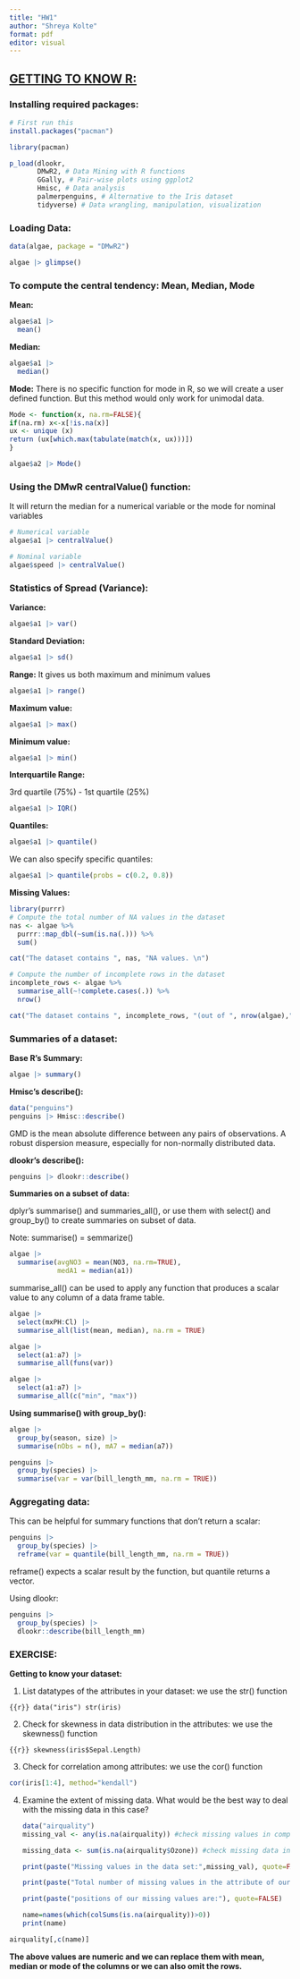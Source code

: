 ```yaml
---
title: "HW1"
author: "Shreya Kolte"
format: pdf
editor: visual
---
```


## [**GETTING TO KNOW R:**]{.underline}

### Installing required packages:

```r
# First run this
install.packages("pacman")
```

```r
library(pacman)

p_load(dlookr,
       DMwR2, # Data Mining with R functions
       GGally, # Pair-wise plots using ggplot2
       Hmisc, # Data analysis 
       palmerpenguins, # Alternative to the Iris dataset
       tidyverse) # Data wrangling, manipulation, visualization
```

### Loading Data:

```r
data(algae, package = "DMwR2")

algae |> glimpse()
```

### To compute the central tendency: Mean, Median, Mode

**Mean:**

```r
algae$a1 |>
  mean()
```

**Median:**

```r
algae$a1 |>
  median()
```

**Mode:** There is no specific function for mode in R, so we will create a user defined function. But this method would only work for unimodal data.

```r
Mode <- function(x, na.rm=FALSE){
if(na.rm) x<-x[!is.na(x)]
ux <- unique (x)
return (ux[which.max(tabulate(match(x, ux)))])
}

algae$a2 |> Mode()
```

### Using the DMwR centralValue() function:

It will return the median for a numerical variable or the mode for nominal variables

```r
# Numerical variable
algae$a1 |> centralValue()
```

```r
# Nominal variable
algae$speed |> centralValue()
```

### Statistics of Spread (Variance):

**Variance:**

```r
algae$a1 |> var()
```

**Standard Deviation:**

```r
algae$a1 |> sd()
```

**Range:** It gives us both maximum and minimum values

```r
algae$a1 |> range()
```

**Maximum value:**

```r
algae$a1 |> max()
```

**Minimum value:**

```r
algae$a1 |> min()
```

**Interquartile Range:**

3rd quartile (75%) - 1st quartile (25%)

```r
algae$a1 |> IQR()
```

**Quantiles:**

```r
algae$a1 |> quantile()
```

We can also specify specific quantiles:

```r
algae$a1 |> quantile(probs = c(0.2, 0.8))
```

**Missing Values:**

```r
library(purrr)
# Compute the total number of NA values in the dataset
nas <- algae %>% 
  purrr::map_dbl(~sum(is.na(.))) %>% 
  sum()

cat("The dataset contains ", nas, "NA values. \n")
```

```r
# Compute the number of incomplete rows in the dataset
incomplete_rows <- algae %>% 
  summarise_all(~!complete.cases(.)) %>%
  nrow()
```

```r
cat("The dataset contains ", incomplete_rows, "(out of ", nrow(algae),") incomplete rows. \n")
```

### Summaries of a dataset:

**Base R's Summary:**

```r
algae |> summary()
```

**Hmisc's describe():**

```r
data("penguins")
penguins |> Hmisc::describe()
```

GMD is the mean absolute difference between any pairs of observations. A robust dispersion measure, especially for non-normally distributed data.

**dlookr's describe():**

```r
penguins |> dlookr::describe()
```

**Summaries on a subset of data:**

dplyr's summarise() and summaries_all(), or use them with select() and group_by() to create summaries on subset of data.

Note: summarise() = semmarize()

```r
algae |>
  summarise(avgNO3 = mean(NO3, na.rm=TRUE),
            medA1 = median(a1))
```

summarise_all() can be used to apply any function that produces a scalar value to any column of a data frame table.

```r
algae |>
  select(mxPH:Cl) |>
  summarise_all(list(mean, median), na.rm = TRUE)
```

```r
algae |>
  select(a1:a7) |>
  summarise_all(funs(var))
```

```r
algae |>
  select(a1:a7) |>
  summarise_all(c("min", "max"))
```

**Using summarise() with group_by():**

```r
algae |>
  group_by(season, size) |>
  summarise(nObs = n(), mA7 = median(a7))
```

```r
penguins |> 
  group_by(species) |>
  summarise(var = var(bill_length_mm, na.rm = TRUE))
```

### Aggregating data:

This can be helpful for summary functions that don't return a scalar:

```r
penguins |>
  group_by(species) |>
  reframe(var = quantile(bill_length_mm, na.rm = TRUE))
```

reframe() expects a scalar result by the function, but quantile returns a vector.

Using dlookr:

```r
penguins |>
  group_by(species) |>
  dlookr::describe(bill_length_mm)
```

### EXERCISE:

**Getting to know your dataset:**

1.  List datatypes of the attributes in your dataset: we use the str() function

```{{r}}
data("iris")
str(iris) 
```

2.  Check for skewness in data distribution in the attributes: we use the skewness() function

```{{r}}
skewness(iris$Sepal.Length)
```

3.  Check for correlation among attributes: we use the cor() function

```r
cor(iris[1:4], method="kendall")
```

4.  Examine the extent of missing data. What would be the best way to deal with the missing data in this case?

    ```r
    data("airquality")
    missing_val <- any(is.na(airquality)) #check missing values in complete dataset

    missing_data <- sum(is.na(airquality$Ozone)) #check missing data in specific attribute

    print(paste("Missing values in the data set:",missing_val), quote=FALSE)

    print(paste("Total number of missing values in the attribute of our dataset are:",missing_data),quote=FALSE)

    print(paste("positions of our missing values are:"), quote=FALSE)

    name=names(which(colSums(is.na(airquality))>0))
    print(name)


    ```

```r
airquality[,c(name)]
```

**The above values are numeric and we can replace them with mean, median or mode of the columns or we can also omit the rows.**
